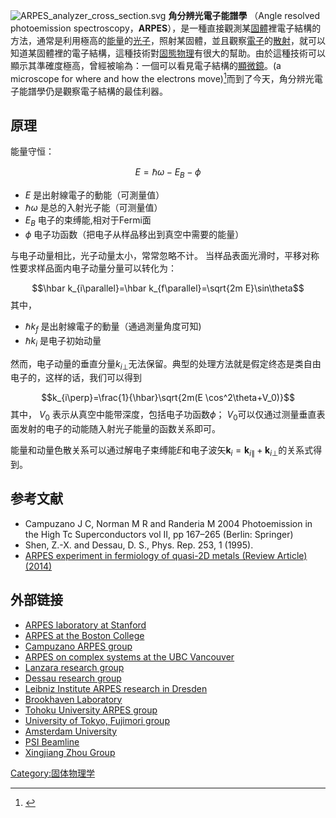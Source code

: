 [[File:ARPES_analyzer_cross_section.svg|thumb]]
'''角分辨光電子能譜學''' （Angle resolved photoemission spectroscopy，'''ARPES'''），是一種直接觀測某[[固體|固體]]裡電子結構的方法，通常是利用極高的[[能量|能量]]的[[光子|光子]]，照射某固體，並且觀察[[電子|電子]]的[[散射|散射]]，就可以知道某固體裡的電子結構，這種技術對[[固態物理|固態物理]]有很大的幫助。由於這種技術可以顯示其準確度極高，曾經被喻為：一個可以看見電子結構的[[顯微鏡|顯微鏡]]。(a microscope for where and how the electrons move)<ref name="Shen">{{cite web|url=http://arpes.stanford.edu/publications/CNYang80-fig-3.pdf|title=Zhi-Xun Shen Angle-Resolved Photoemission Spectroscopy Studies of Curpate Superconductors|accessdate=2007-07-25|deadurl=yes|archiveurl=https://web.archive.org/web/20070614081541/http://arpes.stanford.edu/publications/CNYang80-fig-3.pdf|archivedate=2007-06-14}}</ref>而到了今天，角分辨光電子能譜學仍是觀察電子結構的最佳利器。

==原理==
能量守恒：
:<math> E = \hbar  \omega - E_{B} - \phi</math>
*<math> E </math> 是出射線電子的動能（可測量值）
*<math> \hbar \omega</math> 是总的入射光子能（可测量值）
*<math> E_{B} </math> 电子的束缚能,相对于Fermi面
*<math> \phi </math> 电子功函数（把电子从样品移出到真空中需要的能量）
与电子动量相比，光子动量太小，常常忽略不计。
当样品表面光滑时，平移对称性要求样品面内电子动量分量可以转化为：
:<math> \hbar k_{i\parallel}=\hbar k_{f\parallel}=\sqrt{2m E}\sin\theta</math>
其中，
*<math>\hbar k_f</math> 是出射線電子的動量（通過測量角度可知)
*<math>\hbar k_i</math> 是电子初始动量

然而，电子动量的垂直分量<math>k_{i\perp}</math>无法保留。典型的处理方法就是假定终态是类自由电子的，这样的话，我们可以得到
:<math>k_{i\perp}=\frac{1}{\hbar}\sqrt{2m(E \cos^2\theta+V_0)}</math>
其中， <math>V_0</math> 表示从真空中能带深度，包括电子功函数<math>\phi</math>； <math>V_0</math>可以仅通过测量垂直表面发射的电子的动能随入射光子能量的函数关系即可。

能量和动量色散关系可以通过解电子束缚能<math> E </math>和电子波矢<math> \mathbf{k}_i=\mathbf{k}_{i\parallel}+\mathbf{k}_{i\perp} </math>的关系式得到。

==参考文献==
<div class="references-small">
<references />
</div>
* Campuzano J C, Norman M R and Randeria M 2004 Photoemission in the High Tc Superconductors vol II, pp 167–265 (Berlin: Springer)
* Shen, Z.-X. and Dessau, D. S., Phys. Rep. 253, 1 (1995).
* [http://arxiv.org/abs/1406.2948 ARPES experiment in fermiology of quasi-2D metals (Review Article) (2014)] {{Wayback|url=http://arxiv.org/abs/1406.2948 |date=20200604024258 }}

==外部链接==
*[http://arpes.stanford.edu/ ARPES laboratory at Stanford] {{Wayback|url=http://arpes.stanford.edu/ |date=20210416071731 }}
*[https://web.archive.org/web/20080906111322/http://physics.bc.edu/arpes/ ARPES at the Boston College]
*[https://archive.is/20121212094425/http://tigger.uic.edu/~jcc/ Campuzano ARPES group]
*[http://www.physics.ubc.ca/~quantmat/ARPES/RESEARCH/ARPES_intro.html ARPES on complex systems at the UBC Vancouver] {{Wayback|url=http://www.physics.ubc.ca/~quantmat/ARPES/RESEARCH/ARPES_intro.html |date=20080315192759 }}
*[https://web.archive.org/web/20080212210037/http://physics.berkeley.edu/research/lanzara/facilities.html Lanzara research group]
*[http://spot.colorado.edu/~dessau/index.html Dessau research group] {{Wayback|url=http://spot.colorado.edu/~dessau/index.html |date=20190609212345 }}
*[http://www.ifw-dresden.de/institutes/iff/research/SC/arpes/method/index Leibniz Institute ARPES research in Dresden] {{Wayback|url=http://www.ifw-dresden.de/institutes/iff/research/SC/arpes/method/index |date=20070928040009 }}
*[http://infrared.phy.bnl.gov/research.html Brookhaven Laboratory] {{Wayback|url=http://infrared.phy.bnl.gov/research.html |date=20210318001459 }}
*[http://arpes.phys.tohoku.ac.jp/index-e.html Tohoku University ARPES group] {{Wayback|url=http://arpes.phys.tohoku.ac.jp/index-e.html |date=20170607112138 }}
*[https://web.archive.org/web/20070710084837/http://wyvern.phys.s.u-tokyo.ac.jp/welcome_en.html University of Tokyo, Fujimori group]
*[https://web.archive.org/web/20080204181743/http://www.science.uva.nl/research/cmp/golden/index.html Amsterdam University]
*[http://sls.web.psi.ch/view.php/beamlines/sis/index.html PSI Beamline] {{Wayback|url=http://sls.web.psi.ch/view.php/beamlines/sis/index.html |date=20110111181005 }}
*[http://laser-arpes.iphy.ac.cn/ Xingjiang Zhou Group] {{Wayback|url=http://laser-arpes.iphy.ac.cn/ |date=20200522175624 }}

{{DEFAULTSORT:J}}
[[Category:固体物理学|Category:固体物理学]]